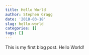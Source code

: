 ```yaml
---
title: Hello World
author: Stephen Gragg
date: '2018-03-18'
slug: hello-world
categories: []
tags: []
---
```


This is my first blog post. Hello World!
